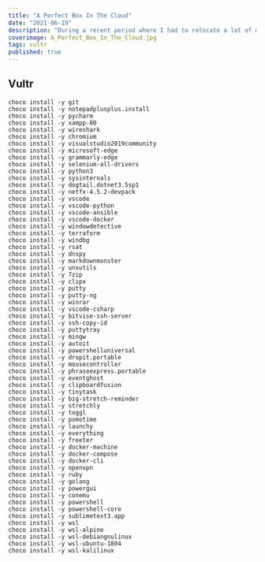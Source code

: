 ```yaml
---
title: "A Perfect Box In The Cloud"
date: "2021-06-19"
description: "During a recent period where I had to relocate a lot of my digital estate, I found myself without a powerful core machine capable of managing multiple projects. This led me down a path in which I experienced the pros and cons of working in the cloud and in this article I will talk about my journey to find the perfect platform for me to work on"
coverimage: A_Perfect_Box_In_The_Cloud.jpg
tags: vultr
published: true
---
```


## Vultr

```
choco install -y git
choco install -y notepadplusplus.install
choco install -y pycharm
choco install -y xampp-80
choco install -y wireshark
choco install -y chromium
choco install -y visualstudio2019community
choco install -y microsoft-edge
choco install -y grammarly-edge
choco install -y selenium-all-drivers
choco install -y python3
choco install -y sysinternals
choco install -y dogtail.dotnet3.5sp1
choco install -y netfx-4.5.2-devpack
choco install -y vscode
choco install -y vscode-python
choco install -y vscode-ansible
choco install -y vscode-docker
choco install -y windowdetective
choco install -y terraform
choco install -y windbg
choco install -y rsat
choco install -y dnspy
choco install -y markdownmonster
choco install -y unxutils
choco install -y 7zip
choco install -y clipx
choco install -y putty
choco install -y putty-ng
choco install -y winrar
choco install -y vscode-csharp
choco install -y bitvise-ssh-server
choco install -y ssh-copy-id
choco install -y puttytray
choco install -y mingw
choco install -y autoit
choco install -y powershelluniversal
choco install -y dropit.portable
choco install -y mousecontroller
choco install -y phraseexpress.portable
choco install -y eventghost
choco install -y clipboardfusion
choco install -y tinytask
choco install -y big-stretch-reminder
choco install -y stretchly
choco install -y toggl
choco install -y pomotime
choco install -y launchy
choco install -y everything
choco install -y freeter
choco install -y docker-machine
choco install -y docker-compose
choco install -y docker-cli
choco install -y openvpn
choco install -y ruby
choco install -y golang
choco install -y powergui
choco install -y conemu
choco install -y powershell
choco install -y powershell-core
choco install -y sublimetext3.app
choco install -y wsl
choco install -y wsl-alpine
choco install -y wsl-debiangnulinux
choco install -y wsl-ubuntu-1804
choco install -y wsl-kalilinux
```